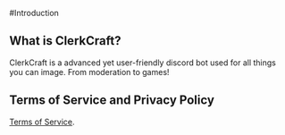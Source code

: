 #Introduction

## What is ClerkCraft?

ClerkCraft is a advanced yet user-friendly discord bot used for all things you can image. From moderation to games!

## Terms of Service and Privacy Policy

[Terms of Service](https://drive.google.com/file/d/1GTmlD6GvSB-h4XREONOZOVqRuMsaMdg6/view?usp=sharing).
